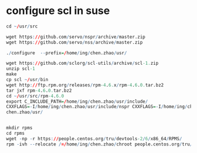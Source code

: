 # configure scl in suse 

```r

cd ~/usr/src

wget https://github.com/servo/nspr/archive/master.zip
wget https://github.com/servo/nss/archive/master.zip

./configure  --prefix=/home/ing/chen.zhao/usr/ 

wget https://github.com/sclorg/scl-utils/archive/scl-1.zip
unzip scl-1
make 
cp scl ~/usr/bin
wget http://ftp.rpm.org/releases/rpm-4.6.x/rpm-4.6.0.tar.bz2
tar jxf rpm-4.6.0.tar.bz2
cd ~/usr/src/rpm-4.6.0
export C_INCLUDE_PATH=/home/ing/chen.zhao/usr/include/
CXXFLAGS=-I/home/ing/chen.zhao/usr/include/nspr CXXFLAGS=-I/home/ing/chen.zhao/usr/include/nspr CFLAGS=-I/home/ing/chen.zhao/usr/include/nspr ./configure  --prefix=/home/ing/
chen.zhao/usr/ 


mkdir rpms
cd rpms
wget -np -r https://people.centos.org/tru/devtools-2/6/x86_64/RPMS/
rpm -ivh --relocate /=/home/ing/chen.zhao/chroot people.centos.org/tru/devtools-2/6/x86_64/RPMS/devtoolset-2-gcc-4.8.2-15.el6.x86_64.rpm

```
